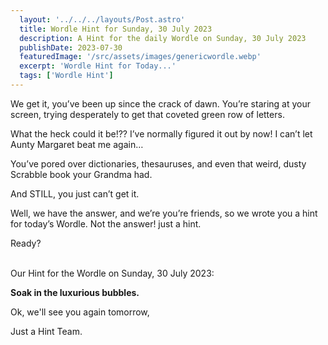 ```yaml
---
  layout: '../../../layouts/Post.astro'
  title: Wordle Hint for Sunday, 30 July 2023
  description: A Hint for the daily Wordle on Sunday, 30 July 2023
  publishDate: 2023-07-30
  featuredImage: '/src/assets/images/genericwordle.webp'
  excerpt: 'Wordle Hint for Today...'
  tags: ['Wordle Hint']
---
```


  We get it, you’ve been up since the crack of dawn. You’re staring at your screen, trying desperately to get that coveted green row of letters. 

  What the heck could it be!??
  I’ve normally figured it out by now!
  I can’t let Aunty Margaret beat me again… 

  You’ve pored over dictionaries, thesauruses, and even that weird, dusty Scrabble book your Grandma had.

  And STILL, you just can’t get it. 

  Well, we have the answer, and we’re you’re friends, so we wrote you a hint for today’s Wordle.
  Not the answer! just a hint. 

  Ready?<br /><br />

  Our Hint for the Wordle on Sunday, 30 July 2023:

  **Soak in the luxurious bubbles.**

  Ok, we'll see you again tomorrow, 

  Just a Hint Team.
  